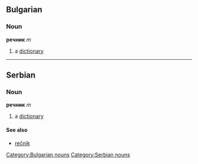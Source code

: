 ==Bulgarian==
===Noun===
'''речник''' ''m''
#a [[dictionary]]
[[Category:Bulgarian nouns]]
----
==Serbian==
===Noun===
'''речник''' ''m''
#a [[dictionary]]
====See also====
*[[rečnik]]
[[Category:Serbian nouns]]